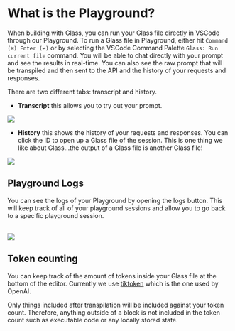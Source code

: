 
# What is the Playground?

When building with Glass, you can run your Glass file directly in VSCode through our Playground. To run a Glass file in Playground, either hit `Command (⌘) Enter (↩)` or by selecting the VSCode Command Palette `Glass: Run current file` command. You will be able to chat directly with your prompt and see the results in real-time. You can also see the raw prompt that will be transpiled and then sent to the API and the history of your requests and responses.

There are two different tabs: transcript and history.

- **Transcript** this allows you to try out your prompt.

<Image src="/screenshots/Playground.gif" width={750} height={750} />

- **History** this shows the history of your requests and responses. You can click the ID to open up a Glass file of the session. This is one thing we like about Glass...the output of a Glass file is another Glass file!

<Image src="/screenshots/history.gif" width={750} height={750} />

<br />

## Playground Logs

You can see the logs of your Playground by opening the logs button. This will keep track of all of your playground sessions and allow you to go back to a specific playground session.

<br />

<Image src="/screenshots/logs.gif" width={750} height={750} />

## Token counting

You can keep track of the amount of tokens inside your Glass file at the bottom of the editor. Currently we use <a href="https://github.com/openai/tiktoken" target="_blank"> tiktoken</a> which is the one used by OpenAI.

Only things included after transpilation will be included against your token count. Therefore, anything outside of a block is not included in the token count such as executable code or any locally stored state.
